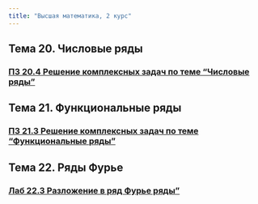 ```yaml
---
title: "Высшая математика, 2 курс"
---
```


## Тема 20. Числовые ряды

### [ПЗ 20.4 Решение комплексных задач по теме "Числовые ряды"](t20-4.qmd)

## Тема 21. Функциональные ряды

### [ПЗ 21.3 Решение комплексных задач по теме "Функциональные ряды"](t21-3.qmd)

## Тема 22. Ряды Фурье

### [Лаб 22.3 Разложение в ряд Фурье ряды"](t22-3-fourie.qmd)



